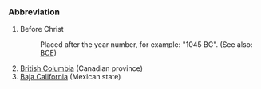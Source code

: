 ===Abbreviation===
#Before Christ
#:Placed after the year number, for example: "1045 BC".  (See also: [[BCE]])
#[[British Columbia]] (Canadian province)
#[[Baja California]] (Mexican state)
